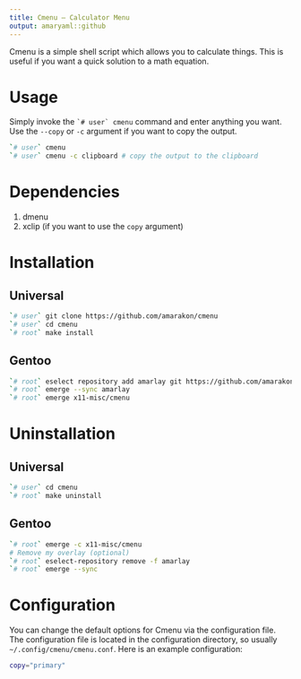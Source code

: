 ```yaml
---
title: Cmenu – Calculator Menu
output: amaryaml::github
---
```


Cmenu is a simple shell script which allows you to calculate things.
This is useful if you want a quick solution to a math equation.

# Usage

Simply invoke the `` `# user` cmenu `` command and enter anything you want.
Use the `--copy` or `-c` argument if you want to copy the output.

```sh
`# user` cmenu
`# user` cmenu -c clipboard # copy the output to the clipboard
```


# Dependencies

#. dmenu
#. xclip (if you want to use the `copy` argument)

# Installation

## Universal

```sh
`# user` git clone https://github.com/amarakon/cmenu
`# user` cd cmenu
`# root` make install
```

## Gentoo

```sh
`# root` eselect repository add amarlay git https://github.com/amarakon/amarlay
`# root` emerge --sync amarlay
`# root` emerge x11-misc/cmenu
```

# Uninstallation

## Universal

```sh
`# user` cd cmenu
`# root` make uninstall
```

## Gentoo

```sh
`# root` emerge -c x11-misc/cmenu
# Remove my overlay (optional)
`# root` eselect-repository remove -f amarlay
`# root` emerge --sync
```

# Configuration

You can change the default options for Cmenu via the configuration file.
The configuration file is located in the configuration directory, so usually `~/.config/cmenu/cmenu.conf`.
Here is an example configuration:

```sh
copy="primary"
```
